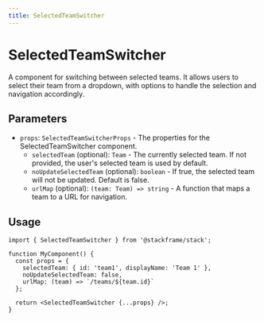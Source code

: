 ```yaml
---
title: SelectedTeamSwitcher
---
```


# SelectedTeamSwitcher

A component for switching between selected teams. It allows users to select their team from a dropdown, with options to handle the selection and navigation accordingly.

## Parameters

- `props`: `SelectedTeamSwitcherProps` - The properties for the SelectedTeamSwitcher component.
  - `selectedTeam` (optional): `Team` - The currently selected team. If not provided, the user's selected team is used by default.
  - `noUpdateSelectedTeam` (optional): `boolean` - If true, the selected team will not be updated. Default is false.
  - `urlMap` (optional): `(team: Team) => string` - A function that maps a team to a URL for navigation.

## Usage

```tsx
import { SelectedTeamSwitcher } from '@stackframe/stack';

function MyComponent() {
  const props = {
    selectedTeam: { id: 'team1', displayName: 'Team 1' },
    noUpdateSelectedTeam: false,
    urlMap: (team) => `/teams/${team.id}`
  };

  return <SelectedTeamSwitcher {...props} />;
}
```
